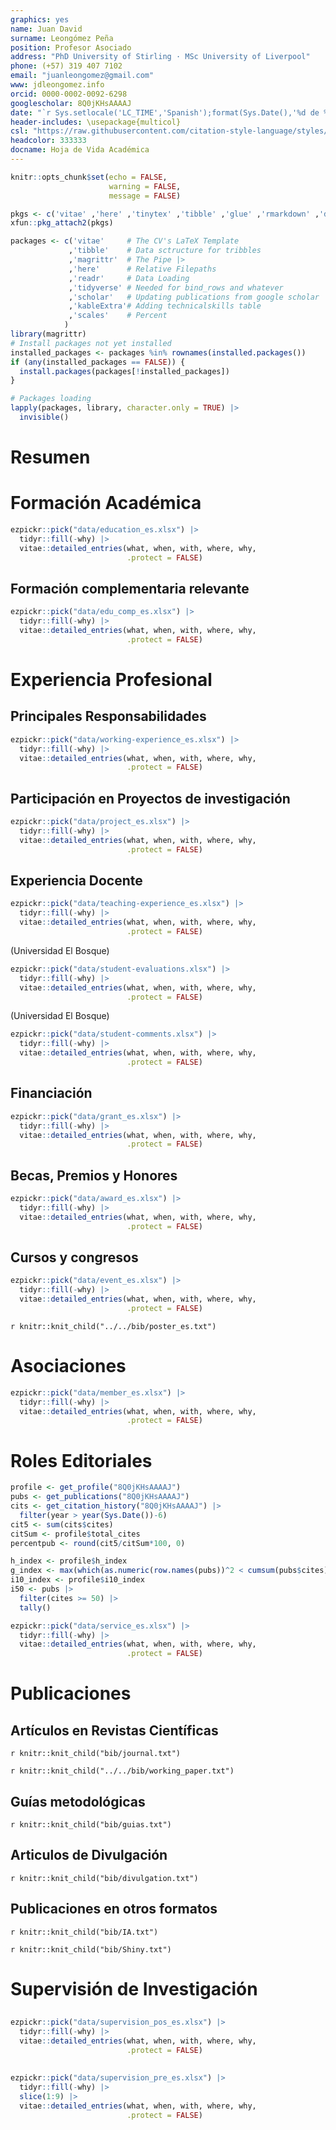 ```yaml
---
graphics: yes
name: Juan David
surname: Leongómez Peña
position: Profesor Asociado
address: "PhD University of Stirling · MSc University of Liverpool"
phone: (+57) 319 407 7102
email: "juanleongomez@gmail.com"
www: jdleongomez.info
orcid: 0000-0002-0092-6298
googlescholar: 8Q0jKHsAAAAJ
date: "`r Sys.setlocale('LC_TIME','Spanish');format(Sys.Date(),'%d de %B de %Y')`"
header-includes: \usepackage{multicol}
csl: "https://raw.githubusercontent.com/citation-style-language/styles/master/apa-cv.csl"
headcolor: 333333
docname: Hoja de Vida Académica
---
```


```r
knitr::opts_chunk$set(echo = FALSE,
                      warning = FALSE,
                      message = FALSE)

pkgs <- c('vitae' ,'here' ,'tinytex' ,'tibble' ,'glue' ,'rmarkdown' ,'dplyr', 'readr' ,'yaml')
xfun::pkg_attach2(pkgs)

packages <- c('vitae'     # The CV's LaTeX Template
             ,'tibble'    # Data sctructure for tribbles
             ,'magrittr'  # The Pipe |>
             ,'here'      # Relative Filepaths
             ,'readr'     # Data Loading
             ,'tidyverse' # Needed for bind_rows and whatever
             ,'scholar'   # Updating publications from google scholar
             ,'kableExtra'# Adding technicalskills table
             ,'scales'    # Percent
            )
library(magrittr)
# Install packages not yet installed
installed_packages <- packages %in% rownames(installed.packages())
if (any(installed_packages == FALSE)) {
  install.packages(packages[!installed_packages])
}

# Packages loading
lapply(packages, library, character.only = TRUE) |>
  invisible()
```

\vspace{4mm}
\begin{tcolorbox}[enhanced,
        on line, 
        boxsep=4pt, left=0pt,right=0pt,top=0pt,bottom=0pt,
        colframe=white,colback=black]
  
\color{white}
\begin{LARGE}\begin{center}
Documento 1. \textbf{Hoja de Vida}
\end{center}\end{LARGE}
\end{tcolorbox}

# Resumen

\begin{footnotesize}

\textbf{Sobre mí:} Actualmente soy Profesor Asociado e \href{https://scienti.minciencias.gov.co/cvlac/visualizador/generarCurriculoCv.do?cod_rh=0001348945}{Investigador Senior} en la Facultad de Psicología de la Universidad El Bosque, y lidero el grupo de investigación \href{https://investigaciones.unbosque.edu.co/codec}{\textit{\textbf{CODEC}: Ciencias Cognitivas y del Comportamiento}} (clasificación \textbf{\href{https://scienti.minciencias.gov.co/gruplac/jsp/visualiza/visualizagr.jsp?nro=00000000001446}{A1}}). 

Mi formación es \textit{sui generis} para el contexto colombiano. Después de formarme en música y pedagogía, obtuve una maestría en psicología evolutiva de la \href{https://www.liverpool.ac.uk/}{Universidad de Liverpool} (anteriormente ofrecida por la \href{https://www.liverpool.ac.uk/life-sciences/}{Escuela de Ciencias Biológicas}) y un doctorado en psicología de la \href{https://www.stir.ac.uk/}{Universidad de Stirling}, ambos en el Reino Unido. El doctorado lo realicé como parte del \textit{\href{https://www.stir.ac.uk/about/faculties/natural-sciences/our-research/research-groups/behaviour-and-evolution-research-group/}{Behaviour and Evolution Research Group}} del \href{https://www.stir.ac.uk/about/faculties/natural-sciences/psychology/}{Departamento de Psicología}, que en Stirling forma parte de la \href{https://www.stir.ac.uk/about/faculties/natural-sciences/departments/}{Facultad de Ciencias Naturales}. En consecuencia, mi perspectiva para la investigación del comportamiento humano está fuertemente influenciada por el enfoque y métodos de las ciencias naturales.

\textbf{Investigación:} Mis principales intereses de investigación se centran en el estudio evolutivo del comportamiento humano y su variabilidad cultural, y se sitúan en la interfaz entre biología y psicología, pero abarcando aspectos de etología, antropología y psicofísica. Como lo muestra mi producción académica, me interesa comprender los efectos sociales de distintas señales biológicas, y especialmente la percepción interpersonal a través de canales acústicos. En particular, mi investigación pionera sobre modulaciones vocales en distintos contextos sociales, ha recibido amplio reconocimiento internacional, como se documenta en \href{https://profiles.impactstory.org/u/0000-0002-0092-6298}{\textit{Impactstory}}, que registra las menciones de mi trabajo en medios de comunicación alrededor del mundo.

Aunque me he concentrado especialmente en el estudio de los procesos de elección de pareja y las señales vocales, también he trabajado señales faciales y morfológicas y sus efectos en la percepción de dominancia, tipicidad sexual y salud, entre otras. Así mismo, me interesan profundamente las bases de la musicalidad humana y sus diversas funciones sociales, así como los efectos de los niveles hormonales en el comportamiento social humano.

\textit{Edición especial sobre modulación de la voz}: Recientemente, propuse y lideré la edición del número temático en dos partes \href{https://royalsocietypublishing.org/toc/rstb/2021/376/1840}{\textit{Voice modulation: from origin and mechanism to social impact}} para la prestigiosa revista \href{https://royalsocietypublishing.org/journal/rstb}{\textit{Philosophical Transactions of the Royal Society B: Biological Sciences}}. Este número transdisciplinar en dos partes constituye el primer compendio de investigación sobre la modulación de la voz. Incluye 21 artículos que abarcan las diversas funciones de la modulación de la voz en la comunicación humana y no humana, desde la señalización no verbal de la motivación y la emoción, la exageración de rasgos biológicos como el tamaño corporal y la masculinidad, hasta la aparición del lenguaje, el canto y la musicalidad en todas las culturas.

\textbf{Ciencia abierta:} Apoyo firmemente la difusión de prácticas de ciencia abierta y el uso de software y lenguajes de programación de código abierto como herramientas para promover la transparencia y garantizar la reproducibilidad, así como para reducir las desigualdades nacionales e internacionales en la producción y el acceso al conocimiento. Por ello, he sido reconocido con un nombramiento como recomendador (editor) de la novedosa iniciativa \href{https://rr.peercommunityin.org/}{\textit{PCI Registered Reports}} (para más información sobre este modelo, ver \href{https://www.nature.com/articles/d41586-023-03342-6}{artículo en Nature} y descripción de \href{https://rr.peercommunityin.org/about/about}{PCI}), y he publicado guías metodológicas en video a través del canal \href{https://www.youtube.com/@InvestigacionAbierta}{\textit{Investigación Abierta}}, así como aplicaciones web con fines educativos usando \textit{Shiny}. He participado activamente en la enseñanza y la transformación de módulos relacionados con la estadística, con un enfoque centrado en la ciencia abierta y la reproducibilidad, tanto con como sin programación.

\begin{cvskills}
  \cvskill
    {Intereses}
    {Modulación de la voz • Elección de pareja • Psicoacústica • Hormonas y comportamiento • Señales biológicas}
    
  \cvskill
    {}
    {Evolución y percepción de señales sociales}
    
  \cvskill
    {Métodos de Investigación}
    {\textit{Principalmente}: Diseños experimentales • Análisis acústico • Morfometría geométrica • Antropometría}

  \cvskill
    {Investigación Cuantitativa}
    {Modelado Estadístico • Modelos Multinivel • Metaanálisis • Inferencia Multimodelo • \textit{Machine learning}}
  
  \cvskill
    {Programación}
    {\href{https://www.r-project.org/}{\faRProject} avanzado: todo el procesamiento de datos, análisis, gráficos, tablas, páginas y \textit{apps} —e incluso esta HV—}

  \cvskill
    {Informes reproducibles}
    {Markdown/\href{https://rmarkdown.rstudio.com/}{R Markdown} (incluyendo código  \href{https://www.latex-project.org/}{{\fontfamily{cmr}\selectfont\LaTeX}} y \href{https://html.spec.whatwg.org/}{HTML}\faHtml5). Control de versiones con  \href{https://git-scm.com/}{Git} \faGit* y \href{https://github.com/JDLeongomez}{GitHub} \faGithub}

  \cvskill
    {Software}
    {\href{https://posit.co/products/open-source/rstudio/}{RStudio} •  \href{https://www.fon.hum.uva.nl/praat/}{Praat} • \href{https://www.audacityteam.org/}{Audacity} •  \href{https://inkscape.org/}{InkScape} • \href{https://www.zotero.org/}{Zotero} •  \href{https://www.jamovi.org/}{jamovi} • \href{https://jasp-stats.org/}{JASP} •  \href{https://obsproject.com/}{OBS Studio} • \href{https://code.visualstudio.com/}{VS Code} • \href{https://www.blender.org/}{Blender} • \href{https://www.gnu.org/}{GNU/Linux} \faLinux}

  \cvskill
    {Idiomas}
    {Inglés • Español}
\end{cvskills}

\end{footnotesize}

# Formación Académica

```r
ezpickr::pick("data/education_es.xlsx") |>
  tidyr::fill(-why) |>
  vitae::detailed_entries(what, when, with, where, why,
                          .protect = FALSE)
```

## Formación complementaria relevante

```r
ezpickr::pick("data/edu_comp_es.xlsx") |>
  tidyr::fill(-why) |>
  vitae::detailed_entries(what, when, with, where, why,
                          .protect = FALSE)
```

# Experiencia Profesional

\begin{footnotesize}
En la actualidad, desempeño responsabilidades administrativas y de liderazgo tanto dentro como fuera de la Universidad El Bosque. Internamente, lidero el grupo de investigación \href{https://investigaciones.unbosque.edu.co/codec}{\textit{\textbf{CODEC}: Ciencias Cognitivas y del Comportamiento}} (clasificado como \href{https://scienti.minciencias.gov.co/gruplac/jsp/visualiza/visualizagr.jsp?nro=00000000001446}{A1}), y estoy a cargo de las convocatorias periódicas para el reconocimiento y medición de grupos de investigación, desarrollo tecnológico o innovación por parte de Minciencias. He organizado 9 cursos y soy miembro de dos comités de facultad. Externamente, tengo responsabilidades editoriales (detalladas a más adelante) y evalúo solicitudes de financiación para Minciencias, entre otras.
\end{footnotesize}

## Principales Responsabilidades

```r
ezpickr::pick("data/working-experience_es.xlsx") |>
  tidyr::fill(-why) |>
  vitae::detailed_entries(what, when, with, where, why,
                          .protect = FALSE)
```

## Participación en Proyectos de investigación

```r
ezpickr::pick("data/project_es.xlsx") |>
  tidyr::fill(-why) |>
  vitae::detailed_entries(what, when, with, where, why,
                          .protect = FALSE)
```

## Experiencia Docente

\begin{footnotesize}
A partir de mi trabajo en la Universidad de Stirling (Escocia, Reino Unido), mi enfoque principal ha sido la enseñanza de cursos relacionados con la estadística y metodos cuantitativos. Tanto en la Universidad El Bosque, donde impartí clases a nivel de maestría, como en la Universidad de La Sabana, donde trabajé a nivel de pregrado, rediseñé los programas de aprendizaje de estadística para el uso de software especializado, con énfasis en la aplicabilidad y credibilidad de los resultados.

Desde el año 2020, lideré una iniciativa en la Universidad El Bosque para transitar de la dependencia de software propietario, costoso y anticuado como SPSS, a soluciones amigables, libres y de código abierto, siguiendo los principios de la ciencia abierta y centrándonos en el modelado estadístico, la inferencia y la reproducibilidad. Este cambio ha implicado la implementación de \textit{jamovi} en cursos de pregrado y posgrado en la Facultad de Psicología, así como la realización de seminarios sobre R para el cuerpo docente y el co-diseño de un módulo opcional de R para estudiantes de pregrado.

Es relevante destacar que entre 2015 y 2019, mi enfoque principal fue la docencia. A partir de 2020, aunque ya no tengo a mi cargo cursos, he asumido mayores responsabilidades en investigación, supervisión de trabajos de grado y asesorías metodológicas y estadísticas para proyectos de investigación, tanto en el ámbito docente como de posgrado.
\end{footnotesize}

```r
ezpickr::pick("data/teaching-experience_es.xlsx") |>
  tidyr::fill(-why) |>
  vitae::detailed_entries(what, when, with, where, why,
                          .protect = FALSE)
```

\blacktriangleright\blacktriangleright\blacktriangleright\space \textbf{Evaluaciones de estudiantes} (Universidad El Bosque)

\begin{footnotesize}
A continuación, se presenta un resumen de las evaluaciones de estudiantes de los cursos que he dictado en la Universidad El Bosque, así como de estudiantes que han realizado trabajos de grado bajo mi supervisión. Todos los valores corresponden a la media de las evaluaciones obtenidas durante diferentes semestres.
\end{footnotesize}

```r
ezpickr::pick("data/student-evaluations.xlsx") |>
  tidyr::fill(-why) |>
  vitae::detailed_entries(what, when, with, where, why,
                          .protect = FALSE)
```

\blacktriangleright\blacktriangleright\blacktriangleright\space \textbf{Comentarios de estudiantes} (Universidad El Bosque)

\begin{footnotesize}
A continuación figuran algunos comentarios anónimos incluidos en las evaluaciones realizadas por estudiantes de los cursos que he dictado en la Universidad El Bosque, así como de estudiantes que han realizado trabajos de grado bajo mi supervisión.
\end{footnotesize}

```r
ezpickr::pick("data/student-comments.xlsx") |>
  tidyr::fill(-why) |>
  vitae::detailed_entries(what, when, with, where, why,
                          .protect = FALSE)
```

## Financiación

\begin{footnotesize}
La financiación para la investigación científica en Colombia es escasa\footnote{En 2015, Colombia \href{https://www.science.org/content/article/researchers-thought-peace-colombia-would-mean-more-science-funding-they-were-wrong}{gastó apenas el 0,24\% de su producto interno bruto en I+D}, y desde entonces, la situación ha empeorado. En 2018, el \href{https://www-infobae-com.translate.goog/america/colombia/2021/09/03/congresistas-piden-incrementar-el-presupuesto-de-minciencia-para-2022/?_x_tr_sl=es&_x_tr_tl=en}{presupuesto de Minciencias} era de US\$75.000.000, y para 2021 solo rondaba los US\$67.000.000.}, especialmente para la investigación básica; del limitado número de becas disponibles, gran parte son para investigación en salud o proyectos de conservación, así como para abordar retos específicos del posconflicto, lo que significa que mis opciones para obtener financiación son restringidas. Además, incluso la financiación interna de la Universidad El Bosque se ha desplazado recientemente hacia ciertas áreas clave, dirigidas en todos los casos a la investigación aplicada y en línea con las áreas priorizadas establecidas por Minciencias.

A pesar de ello, he superado sistemáticamente a mis colegas y nunca he dejado de obtener financiación para ninguna de las solicitudes que he presentado desde 2015. De hecho, desde el inicio de mi doctorado he recibido más de US\$200.000 en financiación a través de subvenciones y becas externas, incluyendo fondos de Minciencias.
\end{footnotesize}

```r
ezpickr::pick("data/grant_es.xlsx") |>
  tidyr::fill(-why) |>
  vitae::detailed_entries(what, when, with, where, why,
                          .protect = FALSE)
```

## Becas, Premios y Honores

```r
ezpickr::pick("data/award_es.xlsx") |>
  tidyr::fill(-why) |>
  vitae::detailed_entries(what, when, with, where, why,
                          .protect = FALSE)
```

## Cursos y congresos

```r
ezpickr::pick("data/event_es.xlsx") |>
  tidyr::fill(-why) |>
  vitae::detailed_entries(what, when, with, where, why,
                          .protect = FALSE)
```

\blacktriangleright\blacktriangleright\blacktriangleright\space \textbf{Conferencias, Pósters y Talleres}

\begingroup
\footnotesize
\setlength{\parindent}{-0.5in}
\setlength{\leftskip}{0.5in}

`r knitr::knit_child("../../bib/poster_es.txt")`

\endgroup

# Asociaciones

```r
ezpickr::pick("data/member_es.xlsx") |>
  tidyr::fill(-why) |>
  vitae::detailed_entries(what, when, with, where, why,
                          .protect = FALSE)
```

# Roles Editoriales

```r
profile <- get_profile("8Q0jKHsAAAAJ")
pubs <- get_publications("8Q0jKHsAAAAJ")
cits <- get_citation_history("8Q0jKHsAAAAJ") |> 
  filter(year > year(Sys.Date())-6) 
cit5 <- sum(cits$cites)
citSum <- profile$total_cites
percentpub <- round(cit5/citSum*100, 0)

h_index <- profile$h_index
g_index <- max(which(as.numeric(row.names(pubs))^2 < cumsum(pubs$cites)))
i10_index <- profile$i10_index
i50 <- pubs |> 
  filter(cites >= 50) |> 
  tally()
```

\begin{footnotesize}
\textbf{Nota:} Mi registro verificado como par académico y editor internacional está disponible en mi perfil de \href{https://www.webofscience.com/wos/author/record/387716}{Web of Science}.
\end{footnotesize}

```r
ezpickr::pick("data/service_es.xlsx") |>
  tidyr::fill(-why) |>
  vitae::detailed_entries(what, when, with, where, why,
                          .protect = FALSE)
```
\vspace{-3mm}
\begin{footnotesize}
  \begin{minipage}[c]{0.32\linewidth}
    • \href{https://www.frontiersin.org/journals/psychology}{Frontiers in Psychology} (Q1)\newline
    • \href{https://www.sciencedirect.com/journal/cortex}{Cortex} (Q1)\newline
    • \href{https://www.springer.com/journal/10919/}{Journal of Nonverbal Behavior} (Q1)\newline
    • \href{https://journals.sagepub.com/home/pec}{Perception} (Q1)\newline
    • \href{https://www.tandfonline.com/journals/hbas20}{Basic and Applied Social Psychology} (Q1)\newline
  \end{minipage}\begin{minipage}[c]{0.45\linewidth}
    • \href{https://royalsocietypublishing.org/journal/rspb}{Proceedings of the Royal Society B: Biological Sciences} (Q1)\newline
    • \href{https://royalsocietypublishing.org/journal/rsos}{Royal Society Open Science} (Q1)\newline
    • \href{https://journals.plos.org/plosone/}{PLOS ONE} (Q1)\newline
    • \href{https://royalsocietypublishing.org/journal/rsbl}{Biology Letters} (Q1)\newline
    • \href{https://www.sciencedirect.com/journal/evolution-and-human-behavior}{Evolution and Human Behavior} (Q1)\newline
  \end{minipage}\begin{minipage}[c]{0.23\linewidth}
    • \href{https://www.nature.com/srep/}{Scientific Reports} (Q1)\newline
    • \href{https://journals.sagepub.com/home/evp}{Evolutionary Psychology} (Q2)\newline
    • \href{http://sumapsicologica.konradlorenz.edu.co/}{Suma Psicológica} (Q3)\newline
    • \href{https://ishe.org/human-ethology/}{Human Ethology}\newline
    • \href{https://ishe.org/human-ethology-bulletin-2006-2011/}{Human Ethology Bulletin}
  \end{minipage}
\end{footnotesize}

# Publicaciones

\begin{footnotesize}
He publicado artículos académicos, guías metodológicas y artículos de divulgación, pero también tengo publicaciones en otros medios como videos y aplicaciones web. En total, mis trabajos han sido citados `r citSum` veces, `r cit5` (`r percentpub`\%) desde principios de `r min(cits$year)`. De mis artículos, `r i10_index` han sido citados 10 o más veces, y `r i50$n` han sido citados más de 50 veces.
\end{footnotesize}

## Artículos en Revistas Científicas

\begin{tcolorbox}[enhanced,
        on line, 
        boxsep=4pt, left=0pt,right=0pt,top=0pt,bottom=0pt,
        colframe=white,colback=blue,
        hyperurl={https://scholar.google.com/citations?user=8Q0jKHsAAAAJ}]
  
\color{white}
\begin{minipage}[c]{0.15\linewidth}
  \begin{center} \begin{huge} `r h_index` \end{huge}
  \begin{small} Índice \textit{h} \end{small} \end{center} 
\end{minipage} \begin{minipage}[c]{0.15\linewidth}
  \begin{center} \begin{huge} `r g_index` \end{huge}
  \begin{small} Índice \textit{g} \end{small} \end{center}
\end{minipage} \begin{minipage}[c]{0.17\linewidth}
  \begin{center} \begin{huge} `r i10_index` \end{huge}
  \begin{small} Índice i10 \end{small} \end{center}
\end{minipage} \begin{minipage}[c]{0.20\linewidth}
  \begin{center} \begin{huge} 30 \end{huge}
  \begin{small} Artículos \end{small} \end{center}
\end{minipage} \begin{minipage}[c]{0.12\linewidth}
  \begin{center} \begin{huge} 20 \end{huge}
  \begin{small} en Q1 \end{small} \end{center}
\end{minipage} \begin{minipage}[c]{0.18\linewidth}  
  \begin{center} \begin{huge} `r citSum` \end{huge} 
  \begin{small} Citas \end{small} \end{center}
\end{minipage}
\begin{center}
\noindent\rule{8cm}{0.4pt}
\end{center}
\begin{center}
\footnotesize{En la mayoría de los artículos he realizado los análisis estadísticos}\end{center}
\end{tcolorbox}

\begingroup
\footnotesize
\setlength{\parindent}{-0.5in}
\setlength{\leftskip}{0.5in}

`r knitr::knit_child("bib/journal.txt")`

\endgroup

\blacktriangleright\blacktriangleright\blacktriangleright\space \textbf{\textit{Preprints} y Artículos en Revisión}

\begingroup
\footnotesize
\setlength{\parindent}{-0.5in}
\setlength{\leftskip}{0.5in}

`r knitr::knit_child("../../bib/working_paper.txt")`

\endgroup

## Guías metodológicas

\begingroup
\footnotesize
\setlength{\parindent}{-0.5in}
\setlength{\leftskip}{0.5in}

`r knitr::knit_child("bib/guias.txt")`

\endgroup

## Articulos de Divulgación

\begingroup
\footnotesize
\setlength{\parindent}{-0.5in}
\setlength{\leftskip}{0.5in}

`r knitr::knit_child("bib/divulgation.txt")`

\endgroup

## Publicaciones en otros formatos

\begin{minipage}[c]{0.10\linewidth}
\href{https://www.youtube.com/@InvestigacionAbierta}{\includegraphics[width=1.7cm, height=1.7cm]{Logo_IA.png}}
\end{minipage} \begin{minipage}[c]{0.90\linewidth} \begin{footnotesize}
\textcolor{red}{\faYoutube} \href{https://www.youtube.com/@InvestigacionAbierta}{Investigación Abierta} es un canal de YouTube donde publico videos y tutoriales acerca de métodos y buenas prácticas de investigación, estadística y ciencia abierta, así como información sobre algunos programas útiles de código abierto. Hasta la fecha, he publicado 11 vídeos públicos que han sido vistos aproximadamente 260000 veces en total. Actualmente, el canal tiene cerca de 2300 suscriptores, y los vídeos tienen una media de 23558 visualizaciones y 406 \textit{likes} (98.9\% de las valoraciones).

\end{footnotesize}
\end{minipage}

\begingroup
\footnotesize
\setlength{\parindent}{-0.5in}
\setlength{\leftskip}{0.5in}

`r knitr::knit_child("bib/IA.txt")`

\endgroup

\begin{minipage}[c]{0.10\linewidth}
\href{https://jdleongomez.info/es/#shiny}{\includegraphics[width=1.5cm, height=1.74cm]{shiny_hex.png}}
\end{minipage} \begin{minipage}[c]{0.90\linewidth} \begin{footnotesize}
He creado algunas aplicaciones con fines educativos usando \href{https://shiny.posit.co/}{Shiny} en R. Aunque hay varias en desarrollo (aún privadas), en esta sección hay algunos ejemplos de aplicaciones públicas.
\end{footnotesize}
\end{minipage} 

\begingroup
\footnotesize
\setlength{\parindent}{-0.5in}
\setlength{\leftskip}{0.5in}

`r knitr::knit_child("bib/Shiny.txt")`

\endgroup

# Supervisión de Investigación

##  \textbf{Posgrado}

\begin{footnotesize}
La Facultad de Psicología de la Universidad El Bosque no ofrece grados enfocados en investigación, y todos los cursos de nivel de maestrías son profesionales. Debido a esto, mis oportunidades de supervisar a estudiantes de posgrado son limitadas, y la mayor parte de mi supervisión de posgrado ha sido externa.
\end{footnotesize}

```r
ezpickr::pick("data/supervision_pos_es.xlsx") |>
  tidyr::fill(-why) |>
  vitae::detailed_entries(what, when, with, where, why,
                          .protect = FALSE)
```

##  \textbf{Pregrado}

\begin{footnotesize}
He estudiantes de distintas universidades y programas académicos. Esta lista sólo incluye a los trabajos sustentado desde 2021 de los que fui supervisor principal en la Universidad El Bosque. Actualmente estoy supervisando seis estudiantes como supervisor principal, y he supervisado a más de 25 estudiantes como co-supervisor.

\textbf{Nota:} Los hipervínculos en los títulos de los trabajos de grado conducen a videos cortos (< 10 min) de socialización de los resultados, que pueden ser consultados para constatar su nivel, incluyendo los análisis estadísticos.
\end{footnotesize}

```r
ezpickr::pick("data/supervision_pre_es.xlsx") |>
  tidyr::fill(-why) |>
  slice(1:9) |> 
  vitae::detailed_entries(what, when, with, where, why,
                          .protect = FALSE)
```

